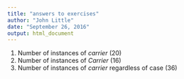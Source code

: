 ```yaml
---
title: "answers to exercises"
author: "John Little"
date: "September 26, 2016"
output: html_document
---
```


1. Number of instances of *carrier*  (20)  
2. Number of instances of *Carrier*  (16)    
3. Number of instances of *carrier* regardless of case (36)  
